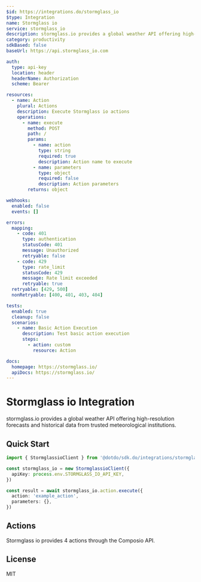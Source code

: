 ```yaml
---
$id: https://integrations.do/stormglass_io
$type: Integration
name: Stormglass io
service: stormglass_io
description: stormglass.io provides a global weather API offering high-resolution forecasts and historical data from trusted meteorological institutions.
category: productivity
sdkBased: false
baseUrl: https://api.stormglass_io.com

auth:
  type: api-key
  location: header
  headerName: Authorization
  scheme: Bearer

resources:
  - name: Action
    plural: Actions
    description: Execute Stormglass io actions
    operations:
      - name: execute
        method: POST
        path: /
        params:
          - name: action
            type: string
            required: true
            description: Action name to execute
          - name: parameters
            type: object
            required: false
            description: Action parameters
        returns: object

webhooks:
  enabled: false
  events: []

errors:
  mapping:
    - code: 401
      type: authentication
      statusCode: 401
      message: Unauthorized
      retryable: false
    - code: 429
      type: rate_limit
      statusCode: 429
      message: Rate limit exceeded
      retryable: true
  retryable: [429, 500]
  nonRetryable: [400, 401, 403, 404]

tests:
  enabled: true
  cleanup: false
  scenarios:
    - name: Basic Action Execution
      description: Test basic action execution
      steps:
        - action: custom
          resource: Action

docs:
  homepage: https://stormglass.io/
  apiDocs: https://stormglass.io/
---
```


# Stormglass io Integration

stormglass.io provides a global weather API offering high-resolution forecasts and historical data from trusted meteorological institutions.

## Quick Start

```typescript
import { StormglassioClient } from '@dotdo/sdk.do/integrations/stormglass_io'

const stormglass_io = new StormglassioClient({
  apiKey: process.env.STORMGLASS_IO_API_KEY,
})

const result = await stormglass_io.action.execute({
  action: 'example_action',
  parameters: {},
})
```

## Actions

Stormglass io provides 4 actions through the Composio API.

## License

MIT
